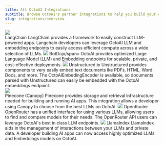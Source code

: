 ```yaml
---
title: All OctoAI Integrations
subtitle: Browse OctoAI's partner integrations to help you build your custom solution.
slug: integrations/overview
---
```


<CardGroup cols={2}>
  <Card href="langchain">
    <div className="langchain">
      <img src="../assets/logos/langchain.svg" noZoom />
    </div>
    <span className="title">LangChain</span>
    LangChain provides a framework to easily construct LLM-powered apps.
    Langchain developers can leverage OctoAI LLM and embedding endpoints to
    easily access efficient compute across a wide selection of LLMs.
  </Card>
    <Card href="botdojo">
    <img src="../assets/logos/botdojo-logo.svg" noZoom />
    <span className="title">BotDojo/span>
    OctoAI provides optimized Large Language Model (LLM) and Embedding endpoints
    for scalable, private, and cost-effective deployments.
  </Card>
  <Card href="unstructured">
    <img src="../assets/logos/unstructured.svg" noZoom />
    <span className="title">Unstructured.io</span>
    Unstructured provides components to very easily embed text documents lke
    PDFs, HTML, Word Docs, and more. The OctoAIEmbedingEncoder is available, so
    documents parsed with Unstructured can easily be embedded with the OctoAI
    embeddings endpoint.
  </Card>
  <Card href="pinecone">
    <div className="pinecone">
      <img src="../assets/logos/pinecone.svg" noZoom />
    </div>
    <span className="title">Pinecone (Canopy)</span>
    Pinecone provides storage and retrieval infrastructure needed for building
    and running AI apps. This integration allows a developer using Canopy to
    choose from the best LLMs on OctoAI.
  </Card>
  <Card href="openrouter">
    <img src="../assets/logos/openrouter.svg" noZoom />
    <span className="title">OpenRouter</span>
    OpenRouter has a unified interface for using various LLMs, allowing users to
    find and compare models for their needs. The OpenRouter API users can
    leverage OctoAI's best in class LLM endpoints.
  </Card>
  <Card href="llamaindex">
    <img src="../assets/logos/llamaindex.svg" noZoom />
    <span className="title">LlamaIndex</span>
    LlamaIndex aids in the management of interactions between your LLMs and
    private data. A developer building AI apps can now access highly optimized
    LLMs and Embeddings models on OctoAI.
  </Card>
</CardGroup>
